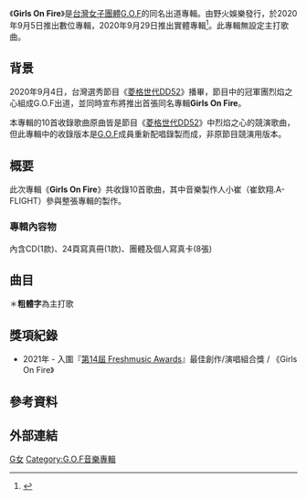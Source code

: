 {{Infobox album
| Name       = Girls On Fire
| Type       = 錄音室專輯
| Artist     = [[G.O.F|G.O.F]]
| Cover      = 
| Caption    = 
| Released   = 2020年9月5日
| Format     = [[數位音樂下載|數位音樂下載]]、[[CD|CD]]
| Genre      = [[華語流行音樂|華語流行音樂]]、[[舞曲|Dance]]
| Label      = [[金星娛樂|野火娛樂]]
| Length     = 
| Language   = [[中文|中文]]、[[台語|台語]]、[[英語|英語]]、[[粵語|粵語]]
| Producer   = 小崔（崔欽翔.A-FLIGHT）
| Director   = 
| Last album = 
| This album = '''Girls On Fire'''<br />（2020年）
| Next album  = 
| Misc       =
}}

《'''Girls On Fire'''》是[[台灣|台灣]][[女子音樂組合|女子團體]][[G.O.F|G.O.F]]的同名出道專輯。由野火娛樂發行，於2020年9月5日推出數位專輯，2020年9月29日推出實體專輯<ref>{{cite web |title=《DD52》冠軍團「G.O.F」首發專輯　預購衝上排行第二|url=https://star.ettoday.net/news/1804705 |publisher=ETtoday新聞雲}}</ref>。此專輯無設定主打歌曲。

== 背景 ==
2020年9月4日，台灣選秀節目《[[菱格世代Dancing_Diamond_52|菱格世代DD52]]》播畢，節目中的冠軍團烈焰之心組成G.O.F出道，並同時宣布將推出首張同名專輯'''Girls On Fire'''。

本專輯的10首收錄歌曲原曲皆是節目《[[菱格世代Dancing_Diamond_52|菱格世代DD52]]》中烈焰之心的競演歌曲，但此專輯中的收錄版本是[[G.O.F|G.O.F]]成員重新配唱錄製而成，非原節目競演用版本。

== 概要 ==
此次專輯《'''Girls On Fire'''》共收錄10首歌曲，其中音樂製作人小崔（崔欽翔.A-FLIGHT）參與整張專輯的製作。

=== 專輯內容物 ===
內含CD(1款)、24頁寫真冊(1款)、團體及個人寫真卡(8張)

== 曲目 ==
＊'''粗體字'''為主打歌
{{Track listing
| full_width    = yes
| collapsed     = no
| headline      =
| total_length  = 38:49

| title1        = RUNAWAY
| lyrics1       = 小崔（崔欽翔.A-FLIGHT）<br>Mayà Yuriko
| music1        = 小崔（崔欽翔.A-FLIGHT）
| arranger1     = 小崔（崔欽翔.A-FLIGHT）
| length1       = 4:27

| title2        = Boom Cha Cha La Ka
| lyrics2       = 小崔（崔欽翔.A-FLIGHT）<br>張伍
| music2        = 小崔（崔欽翔.A-FLIGHT）<br>斐立普(Felipe.Z)
| arranger2     = 小崔（崔欽翔.A-FLIGHT）<br>[[葛宸羽|葛宸羽]]
| length2       = 3:26

| title3        = Fairy Temple
| lyrics3       = 小崔（崔欽翔.A-FLIGHT）<br>Mayà Yuriko
| music3        = 小崔（崔欽翔.A-FLIGHT）
| arranger3     = 小崔（崔欽翔.A-FLIGHT）
| length3       = 3:46

| title4        = 悲傷基隆港
| lyrics4       = 小崔（崔欽翔.A-FLIGHT）<br>阿彬
| music4        = 小崔（崔欽翔.A-FLIGHT）<br>阿彬
| arranger4     = 簡道生 Dawson Chien
| length4       = 3:49

| title5        = A High
| lyrics5       = Mayà Yuriko
| music5        = 小崔（崔欽翔.A-FLIGHT）
| arranger5     = 小崔（崔欽翔.A-FLIGHT）<br>簡道生Dawson Chien
| length5       = 3:52

| title6        = 烈焰絲路
| lyrics6       = 小崔（崔欽翔.A-FLIGHT）<br>Mayà Yuriko
| music6        = 小崔（崔欽翔.A-FLIGHT）
| arranger6     = 小崔（崔欽翔.A-FLIGHT）
| length6       = 4:17

| title7        = Watch Me
| lyrics7       = 小崔（崔欽翔.A-FLIGHT）<br>Mayà Yuriko
| music7        = 小崔（崔欽翔.A-FLIGHT）<br>王韻築 Liv.W
| arranger7     = 小崔（崔欽翔.A-FLIGHT）<br>王韻築 Liv.W
| length7       = 4:06

| title8        = 偷愛
| lyrics8       = 吱吱<br>昨夢
| music8        = Min
| arranger8     = Min
| length8       = 3:42

| title9        = Fire Heart
| lyrics9       = Mayà Yuriko	
| music9        = 小崔（崔欽翔.A-FLIGHT）
| arranger9     = 小崔（崔欽翔.A-FLIGHT）
| length9       = 3:49

| title10       = 別再欺騙我的愛
| lyrics10      = M.A.T.H
| music10       = 小崔（崔欽翔.A-FLIGHT)<br>斐立普(Felipe.Z)<br>DJCK 搖滾叔叔
| arranger10    = 無
| length10      = 3:35
}}

== 獎項紀錄 ==
*2021年 - 入圍『[[第14屆_Freshmusic_Awards|第14屆 Freshmusic Awards]]』最佳創作/演唱組合獎 / 《Girls On Fire》

== 參考資料 ==
<references />
== 外部連結 ==
{{Portal bar|臺灣|文化|音樂}}{{G.O.F|state=collapsed}}
[[Category:2020年音樂專輯|G女]]
[[Category:G.O.F音樂專輯|Category:G.O.F音樂專輯]]